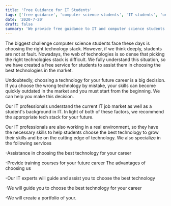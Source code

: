 ```yaml
---
title: 'Free Guidance for IT Students'
tags: ['free guidance', 'computer science students', 'IT students', 'unemployed IT graduates']
date: '2020-7-20'
draft: false
summary: 'We provide free guidance to IT and computer science students as well as for unemployed IT graduates.'
---
```


The biggest challenge computer science students face these days is choosing the right technology stack. However, if we think deeply, students are not at fault. Nowadays, the web of technologies is so dense that picking the right technologies stack is difficult. We fully understand this situation, so we have created a free service for students to assist them in choosing the best technologies in the market.

Undoubtedly, choosing a technology for your future career is a big decision. If you choose the wrong technology by mistake, your skills can become quickly outdated in the market and you must start from the beginning. We can help you make this decision.

Our IT professionals understand the current IT job market as well as a student's background in IT. In light of both of these factors, we recommend the appropriate tech stack for your future.

Our IT professionals are also working in a real environment, so they have the necessary skills to help students choose the best technology to grow their skills and be on the cutting edge of technology. We also specialize in the following services

-Assistance in choosing the best technology for your career

-Provide training courses for your future career The advantages of choosing us

-Our IT experts will guide and assist you to choose the best technology

-We will guide you to choose the best technology for your career

-We will create a portfolio of your.
